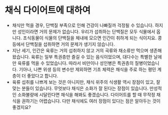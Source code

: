 # 채식 다이어트에 대하여

- 채식만 먹을 경우, 단백질 부족으로 인해 건강이 나빠질까 걱정될 수 있습니다. 하지만 성인이라면 거의 문제가 없습니다. 우리가 섭취하는 단백질은 모두 식물에서 옵니다. 초식동물이 식물의 단백질을 체내에 모으면 인간이 취하게 되는 식이지요. 콩 등에서 단백질을 섭취하면 거의 문제가 생기지 않습니다.
- 지난 세기, 인간은 육류는 거의 섭취하지 않고 거의 곡류와 채소류만 먹으며 생존해왔습니다. 육류는 일부 특권층만 즐길 수 있는 음식이었으며, 대다수는 특별한 날에만 육류를 먹을 수 있었습니다. 따라서 비만이나 성인병은 특권층의 질병이었습니다. 기아나, 나쁜 위생 등의 변수만 제외하면 기초 체력은 채식을 주로 하는 평민 계층이 더 좋았다고 합니다.
- 육류 섭취를 나쁘게 보는 것은 아니지만, 채식 위주의 식생활 역시 장점이 있고, 잘 맞는 분들이 있습니다. 무엇보다 채식은 소화가 잘 된다는 장점이 있습니다. 만성적인 소화불량에 시달린다면 채식을 해봐도 좋겠습니다. 다이어트를 할 때 무작정 채식을 권하기는 어렵습니다. 다만 채식에도 여러 장점이 있다는 점은 알아두는 것이 좋겠지요?
